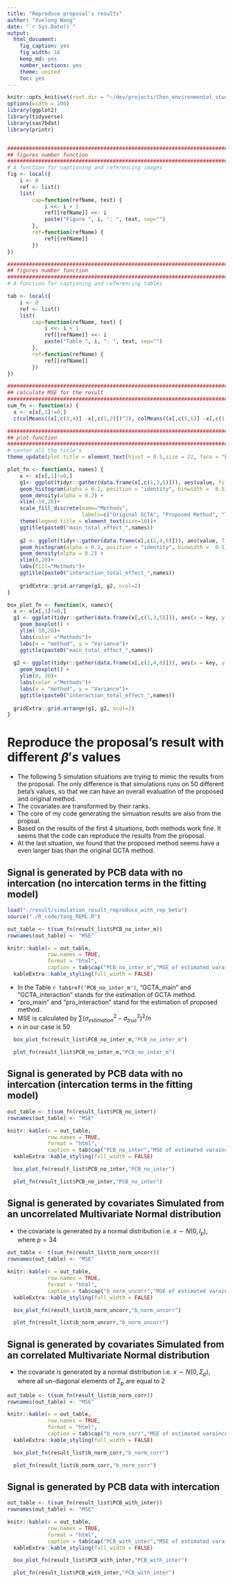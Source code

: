 ```yaml
---
title: "Reproduce proposal's results"
author: "Xuelong Wang"
date: "`r Sys.Date()`"
output: 
  html_document: 
    fig_caption: yes
    fig_width: 18
    keep_md: yes
    number_sections: yes
    theme: united
    toc: yes
---
```


```r
knitr::opts_knit$set(root.dir = "~/dev/projects/Chen_environmental_study/")
options(width = 100)
library(ggplot2)
library(tidyverse)
library(sas7bdat)
library(printr)


#####################################################################################
## figures number function
#####################################################################################
# A function for captioning and referencing images
fig <- local({
    i <- 0
    ref <- list()
    list(
        cap=function(refName, text) {
            i <<- i + 1
            ref[[refName]] <<- i
            paste("Figure ", i, ": ", text, sep="")
        },
        ref=function(refName) {
            ref[[refName]]
        })
})

#####################################################################################
## figures number function
#####################################################################################
# A function for captioning and referencing tables

tab <- local({
    i <- 0
    ref <- list()
    list(
        cap=function(refName, text) {
            i <<- i + 1
            ref[[refName]] <<- i
            paste("Table ", i, ": ", text, sep="")
        },
        ref=function(refName) {
            ref[[refName]]
        })
})

#####################################################################################
## calculate MSE for the result 
#####################################################################################
sum_fn <- function(x) {
  x <- x[x[,1]!=0,]
  c(colMeans((x[,c(3,4)] -x[,c(1,2)])^2), colMeans((x[,c(5,6)] -x[,c(1,2)])^2))}

#####################################################################################
## plot function
#####################################################################################
# center all the title's
theme_update(plot.title = element_text(hjust = 0.5,size = 22, face = "bold")) 

plot_fn <- function(x, names) {
    x <- x[x[,1]!=0,]
    g1<- ggplot(tidyr::gather(data.frame(x[,c(1,3,5)])), aes(value, fill = key, y = ..density..)) +
    geom_histogram(alpha = 0.2, position = "identity", binwidth =  0.5) +
    geom_density(alpha = 0.2) +
    xlim(-10,20)+
    scale_fill_discrete(name="Methods",
                        labels=c("Original GCTA", "Proposed Method", "True value"))+
    theme(legend.title = element_text(size=16))+
    ggtitle(paste0("main_total_effect_",names))
  
    g2 <- ggplot(tidyr::gather(data.frame(x[,c(2,4,6)])), aes(value, fill = key, y = ..density..)) +
    geom_histogram(alpha = 0.2, position = "identity", binwidth =  0.5) +
    geom_density(alpha = 0.2) +
    xlim(0,20)+
    labs(fill="Methods")+
    ggtitle(paste0("interaction_total_effect_",names))
    
    gridExtra::grid.arrange(g1, g2, ncol=2)
}

box_plot_fn <- function(x, names){
  x <- x[x[,1]!=0,]
  g1 <- ggplot(tidyr::gather(data.frame(x[,c(1,3,5)])), aes(x = key, y = value, color = key)) + 
    geom_boxplot() +
    ylim(-10,20)+
    labs(color ="Methods")+
    labs(x = "method", y = "Variance")+
    ggtitle(paste0("main_total_effect_",names))
  
  g2 <- ggplot(tidyr::gather(data.frame(x[,c(2,4,6)])), aes(x = key, y = value, color = key)) + 
    geom_boxplot() +
    ylim(0, 20)+
    labs(color ="Methods")+
    labs(x = "method", y = "Variance")+
    ggtitle(paste0("interaction_total_effect_",names))
    
  gridExtra::grid.arrange(g1, g2, ncol=2)
}

```

# Reproduce the proposal's result with different $\beta's$ values

- The following 5 simulation situations are trying to mimic the results from the proposal. The only difference is that simulations runs on 50 different beta's values, so that we can have an overall evaluation of the proposed and original method.
- The covariates are transformed by their ranks.
- The core of my code generating the simuation results are also from the propsal.
- Based on the results of the first 4 situations, both methods work fine. It seems that the code can reproduce the results from the proposal. 
- At the last situation, we found that the proposed method seems have a even larger bias than the original GCTA method.


## Signal is generated by PCB data with no intercation (no intercation terms in the fitting model) 

```r
load("./result/simulation_result_reproduce_with_rep_beta")
source("./R_code/Yang_REML.R")

out_table <- t(sum_fn(result_list$PCB_no_inter_m))
rownames(out_table) <- "MSE"

knitr::kable(x = out_table, 
             row.names = TRUE,
             format = "html",
             caption = tab$cap("PCB_no_inter_m","MSE of estimated varaince with PCB data without intercation"))  %>% 
  kableExtra::kable_styling(full_width = FALSE)
```
- In the Table `r tab$ref('PCB_no_inter_m')`, "GCTA_main" and "GCTA_interaction" stands for the estimation of GCTA method. 
- "pro_main" and "pro_interaction" stand for the estimation of proposed method. 
- MSE is calculated by $\sum(\sigma^2_{estimation} - \sigma^2_{true})^2/n$
- n in our case is 50

```r
  box_plot_fn(result_list$PCB_no_inter_m,"PCB_no_inter_m")
```

```r
  plot_fn(result_list$PCB_no_inter_m,"PCB_no_inter_m")
```


## Signal is generated by PCB data with no intercation (intercation terms in the fitting model) 

```r
out_table <- t(sum_fn(result_list$PCB_no_inter))
rownames(out_table) <- "MSE"

knitr::kable(x = out_table, 
             row.names = TRUE,
             format = "html",
             caption = tab$cap("PCB_no_inter","MSE of estimated varaince with PCB data without intercation"))  %>% 
  kableExtra::kable_styling(full_width = FALSE)
```


```r
  box_plot_fn(result_list$PCB_no_inter,"PCB_no_inter")
```

```r
  plot_fn(result_list$PCB_no_inter,"PCB_no_inter")
```

## Signal is generated by covariates Simulated from an __uncorrelated__ Multivariate Normal distribution

- the covariate is generated by a normal distribution i.e. $x \sim N(0, I_p)$, where $p = 34$

```r
out_table <- t(sum_fn(result_list$b_norm_uncorr))
rownames(out_table) <- "MSE"

knitr::kable(x = out_table, 
             row.names = TRUE,
             format = "html",
             caption = tab$cap("b_norm_uncorr","MSE of estimated varaince with PCB data without intercation"))  %>% 
  kableExtra::kable_styling(full_width = FALSE)
```


```r
  box_plot_fn(result_list$b_norm_uncorr,"b_norm_uncorr")
```

```r
  plot_fn(result_list$b_norm_uncorr,"b_norm_uncorr")
```

## Signal is generated by covariates Simulated from an __correlated__ Multivariate Normal distribution

- the covariate is generated by a normal distribution i.e. $x \sim N(0, \Sigma_p)$, where all un-diagonal elements of $\Sigma_p$ are equal to 2


```r
out_table <- t(sum_fn(result_list$b_norm_corr))
rownames(out_table) <- "MSE"

knitr::kable(x = out_table, 
             row.names = TRUE,
             format = "html",
             caption = tab$cap("b_norm_corr","MSE of estimated varaince with PCB data without intercation"))  %>% 
  kableExtra::kable_styling(full_width = FALSE)
```


```r
  box_plot_fn(result_list$b_norm_corr,"b_norm_corr")
```

```r
  plot_fn(result_list$b_norm_corr,"b_norm_corr")
```

## Signal is generated by PCB data with __intercation__ 

```r
out_table <- t(sum_fn(result_list$PCB_with_inter))
rownames(out_table) <- "MSE"

knitr::kable(x = out_table, 
             row.names = TRUE,
             format = "html",
             caption = tab$cap("PCB_with_inter","MSE of estimated varaince with PCB data without intercation"))  %>% 
  kableExtra::kable_styling(full_width = FALSE)
```


```r
  box_plot_fn(result_list$PCB_with_inter,"PCB_with_inter")
```

```r
  plot_fn(result_list$PCB_with_inter,"PCB_with_inter")
```
